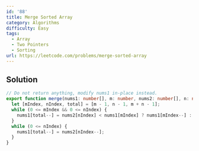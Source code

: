 ```yaml
---
id: '88'
title: Merge Sorted Array
category: Algorithms
difficulty: Easy
tags:
  - Array
  - Two Pointers
  - Sorting
url: https://leetcode.com/problems/merge-sorted-array
---
```


## Solution

```typescript showLineNumbers
// Do not return anything, modify nums1 in-place instead.
export function merge(nums1: number[], m: number, nums2: number[], n: number): void {
  let [mIndex, nIndex, total] = [m - 1, n - 1, m + n - 1];
  while (0 <= mIndex && 0 <= nIndex) {
    nums1[total--] = nums2[nIndex] < nums1[mIndex] ? nums1[mIndex--] : nums2[nIndex--];
  }
  while (0 <= nIndex) {
    nums1[total--] = nums2[nIndex--];
  }
}
```
